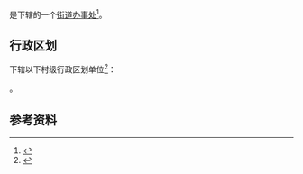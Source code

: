 {{中国乡级行政区|43/04/26/002/000}}

'''{{PAGENAMEBASE}}'''是{{PRC admin/fullname|43/04/26/002/000|3}}下辖的一个[[街道办事处|街道办事处]]<ref>{{PRC admin/ref sgc|{{PRC admin/parent|43/04/26/002/000}}}}</ref>。

== 行政区划 ==
{{PAGENAMEBASE}}下辖以下村级行政区划单位<ref>{{PRC admin/ref sgc|43/04/26/002/000}}</ref>：

{{PRC admin/children|43/04/26/002/000}}。

== 参考资料 ==
{{reflist}}

{{湖南行政区划小作品}}
{{PRC admin/navcat|43/04/26/002/000}}